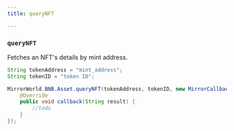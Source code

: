 ```yaml
---
title: queryNFT

---
```


### `queryNFT`

Fetches an NFT's details by mint address.

```java
String tokenAddress = "mint_address";
String tokenID = "token ID";

MirrorWorld.BNB.Asset.queryNFT(tokenAddress, tokenID, new MirrorCallback() {
    @Override
    public void callback(String result) {
        //todo
    }
});
```
